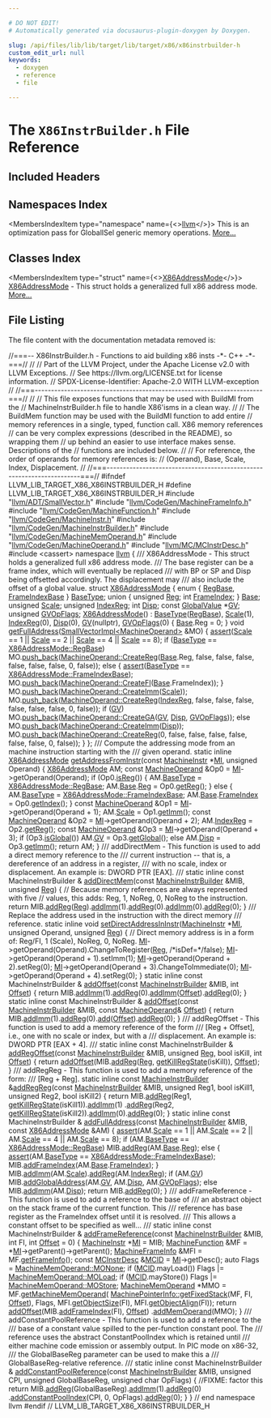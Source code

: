 ```yaml
---

# DO NOT EDIT!
# Automatically generated via docusaurus-plugin-doxygen by Doxygen.

slug: /api/files/lib/lib/target/lib/target/x86/x86instrbuilder-h
custom_edit_url: null
keywords:
  - doxygen
  - reference
  - file

---
```





# The `X86InstrBuilder.h` File Reference

<DoxygenPage pluginConfig={pluginConfig}>



## Included Headers

<IncludesList>
<IncludesListItem
  filePath="llvm/ADT/SmallVector.h"
  permalink="/docs/api/files/include/include/llvm/include/llvm/adt/smallvector-h"
  isLocal="true" />
<IncludesListItem
  filePath="llvm/CodeGen/MachineFrameInfo.h"
  permalink="/docs/api/files/include/include/llvm/include/llvm/codegen/machineframeinfo-h"
  isLocal="true" />
<IncludesListItem
  filePath="llvm/CodeGen/MachineFunction.h"
  permalink="/docs/api/files/include/include/llvm/include/llvm/codegen/machinefunction-h"
  isLocal="true" />
<IncludesListItem
  filePath="llvm/CodeGen/MachineInstr.h"
  permalink="/docs/api/files/include/include/llvm/include/llvm/codegen/machineinstr-h"
  isLocal="true" />
<IncludesListItem
  filePath="llvm/CodeGen/MachineInstrBuilder.h"
  permalink="/docs/api/files/include/include/llvm/include/llvm/codegen/machineinstrbuilder-h"
  isLocal="true" />
<IncludesListItem
  filePath="llvm/CodeGen/MachineMemOperand.h"
  permalink="/docs/api/files/include/include/llvm/include/llvm/codegen/machinememoperand-h"
  isLocal="true" />
<IncludesListItem
  filePath="llvm/CodeGen/MachineOperand.h"
  permalink="/docs/api/files/include/include/llvm/include/llvm/codegen/machineoperand-h"
  isLocal="true" />
<IncludesListItem
  filePath="llvm/MC/MCInstrDesc.h"
  permalink="/docs/api/files/include/include/llvm/include/llvm/mc/mcinstrdesc-h"
  isLocal="true" />
<IncludesListItem
  filePath="cassert"
  permalink=""
  isLocal="false" />
</IncludesList>

## Namespaces Index

<MembersIndex>

<MembersIndexItem
  type="namespace"
  name={<><a href="/docs/api/namespaces/llvm">llvm</a></>}>
This is an optimization pass for GlobalISel generic memory operations. <a href="/docs/api/namespaces/llvm/#details">More...</a>
</MembersIndexItem>

</MembersIndex>

## Classes Index

<MembersIndex>

<MembersIndexItem
  type="struct"
  name={<><a href="/docs/api/structs/llvm/x86addressmode">X86AddressMode</a></>}>
<a href="/docs/api/structs/llvm/x86addressmode">X86AddressMode</a> - This struct holds a generalized full x86 address mode. <a href="/docs/api/structs/llvm/x86addressmode/#details">More...</a>
</MembersIndexItem>

</MembersIndex>


## File Listing

The file content with the documentation metadata removed is:

<ProgramListing>

<Link id="l00001" /><CodeLine lineNumber="1"><span class="doxyHighlightComment">//===-- X86InstrBuilder.h - Functions to aid building x86 insts -&#42;- C++ -&#42;-===//</span></CodeLine>
<Link id="l00002" /><CodeLine lineNumber="2"><span class="doxyHighlightComment">//</span></CodeLine>
<Link id="l00003" /><CodeLine lineNumber="3"><span class="doxyHighlightComment">// Part of the LLVM Project, under the Apache License v2.0 with LLVM Exceptions.</span></CodeLine>
<Link id="l00004" /><CodeLine lineNumber="4"><span class="doxyHighlightComment">// See https://llvm.org/LICENSE.txt for license information.</span></CodeLine>
<Link id="l00005" /><CodeLine lineNumber="5"><span class="doxyHighlightComment">// SPDX-License-Identifier: Apache-2.0 WITH LLVM-exception</span></CodeLine>
<Link id="l00006" /><CodeLine lineNumber="6"><span class="doxyHighlightComment">//</span></CodeLine>
<Link id="l00007" /><CodeLine lineNumber="7"><span class="doxyHighlightComment">//===----------------------------------------------------------------------===//</span></CodeLine>
<Link id="l00008" /><CodeLine lineNumber="8"><span class="doxyHighlightComment">//</span></CodeLine>
<Link id="l00009" /><CodeLine lineNumber="9"><span class="doxyHighlightComment">// This file exposes functions that may be used with BuildMI from the</span></CodeLine>
<Link id="l00010" /><CodeLine lineNumber="10"><span class="doxyHighlightComment">// MachineInstrBuilder.h file to handle X86&#39;isms in a clean way.</span></CodeLine>
<Link id="l00011" /><CodeLine lineNumber="11"><span class="doxyHighlightComment">//</span></CodeLine>
<Link id="l00012" /><CodeLine lineNumber="12"><span class="doxyHighlightComment">// The BuildMem function may be used with the BuildMI function to add entire</span></CodeLine>
<Link id="l00013" /><CodeLine lineNumber="13"><span class="doxyHighlightComment">// memory references in a single, typed, function call.  X86 memory references</span></CodeLine>
<Link id="l00014" /><CodeLine lineNumber="14"><span class="doxyHighlightComment">// can be very complex expressions (described in the README), so wrapping them</span></CodeLine>
<Link id="l00015" /><CodeLine lineNumber="15"><span class="doxyHighlightComment">// up behind an easier to use interface makes sense.  Descriptions of the</span></CodeLine>
<Link id="l00016" /><CodeLine lineNumber="16"><span class="doxyHighlightComment">// functions are included below.</span></CodeLine>
<Link id="l00017" /><CodeLine lineNumber="17"><span class="doxyHighlightComment">//</span></CodeLine>
<Link id="l00018" /><CodeLine lineNumber="18"><span class="doxyHighlightComment">// For reference, the order of operands for memory references is:</span></CodeLine>
<Link id="l00019" /><CodeLine lineNumber="19"><span class="doxyHighlightComment">// (Operand), Base, Scale, Index, Displacement.</span></CodeLine>
<Link id="l00020" /><CodeLine lineNumber="20"><span class="doxyHighlightComment">//</span></CodeLine>
<Link id="l00021" /><CodeLine lineNumber="21"><span class="doxyHighlightComment">//===----------------------------------------------------------------------===//</span></CodeLine>
<Link id="l00022" /><CodeLine lineNumber="22"></CodeLine>
<Link id="l00023" /><CodeLine lineNumber="23"><span class="doxyHighlightPreprocessor">#ifndef LLVM&#95;LIB&#95;TARGET&#95;X86&#95;X86INSTRBUILDER&#95;H</span></CodeLine>
<Link id="l00024" /><CodeLine lineNumber="24"><span class="doxyHighlightPreprocessor">#define LLVM&#95;LIB&#95;TARGET&#95;X86&#95;X86INSTRBUILDER&#95;H</span></CodeLine>
<Link id="l00025" /><CodeLine lineNumber="25"></CodeLine>
<Link id="l00026" /><CodeLine lineNumber="26"><span class="doxyHighlightPreprocessor">#include &quot;<a href="/docs/api/files/include/include/llvm/include/llvm/adt/smallvector-h">llvm/ADT/SmallVector.h</a>&quot;</span></CodeLine>
<Link id="l00027" /><CodeLine lineNumber="27"><span class="doxyHighlightPreprocessor">#include &quot;<a href="/docs/api/files/include/include/llvm/include/llvm/codegen/machineframeinfo-h">llvm/CodeGen/MachineFrameInfo.h</a>&quot;</span></CodeLine>
<Link id="l00028" /><CodeLine lineNumber="28"><span class="doxyHighlightPreprocessor">#include &quot;<a href="/docs/api/files/include/include/llvm/include/llvm/codegen/machinefunction-h">llvm/CodeGen/MachineFunction.h</a>&quot;</span></CodeLine>
<Link id="l00029" /><CodeLine lineNumber="29"><span class="doxyHighlightPreprocessor">#include &quot;<a href="/docs/api/files/include/include/llvm/include/llvm/codegen/machineinstr-h">llvm/CodeGen/MachineInstr.h</a>&quot;</span></CodeLine>
<Link id="l00030" /><CodeLine lineNumber="30"><span class="doxyHighlightPreprocessor">#include &quot;<a href="/docs/api/files/include/include/llvm/include/llvm/codegen/machineinstrbuilder-h">llvm/CodeGen/MachineInstrBuilder.h</a>&quot;</span></CodeLine>
<Link id="l00031" /><CodeLine lineNumber="31"><span class="doxyHighlightPreprocessor">#include &quot;<a href="/docs/api/files/include/include/llvm/include/llvm/codegen/machinememoperand-h">llvm/CodeGen/MachineMemOperand.h</a>&quot;</span></CodeLine>
<Link id="l00032" /><CodeLine lineNumber="32"><span class="doxyHighlightPreprocessor">#include &quot;<a href="/docs/api/files/include/include/llvm/include/llvm/codegen/machineoperand-h">llvm/CodeGen/MachineOperand.h</a>&quot;</span></CodeLine>
<Link id="l00033" /><CodeLine lineNumber="33"><span class="doxyHighlightPreprocessor">#include &quot;<a href="/docs/api/files/include/include/llvm/include/llvm/mc/mcinstrdesc-h">llvm/MC/MCInstrDesc.h</a>&quot;</span></CodeLine>
<Link id="l00034" /><CodeLine lineNumber="34"><span class="doxyHighlightPreprocessor">#include &lt;cassert&gt;</span></CodeLine>
<Link id="l00035" /><CodeLine lineNumber="35"></CodeLine>
<Link id="l00036" /><CodeLine lineNumber="36"><span class="doxyHighlightKeyword">namespace </span><span class="doxyHighlight"><a href="/docs/api/namespaces/llvm">llvm</a> &#123;</span></CodeLine>
<Link id="l00037" /><CodeLine lineNumber="37"></CodeLine>
<Link id="l00038" /><CodeLine lineNumber="38"><span class="doxyHighlightComment">/// X86AddressMode - This struct holds a generalized full x86 address mode.</span></CodeLine>
<Link id="l00039" /><CodeLine lineNumber="39"><span class="doxyHighlightComment">/// The base register can be a frame index, which will eventually be replaced</span></CodeLine>
<Link id="l00040" /><CodeLine lineNumber="40"><span class="doxyHighlightComment">/// with BP or SP and Disp being offsetted accordingly.  The displacement may</span></CodeLine>
<Link id="l00041" /><CodeLine lineNumber="41"><span class="doxyHighlightComment">/// also include the offset of a global value.</span></CodeLine>
<Link id="l00042" /><CodeLine lineNumber="42" lineLink="/docs/api/structs/llvm/x86addressmode"><span class="doxyHighlightKeyword">struct </span><span class="doxyHighlight"><a href="/docs/api/structs/llvm/x86addressmode/#a71e2b7928cd0743a0b1834cd441696eb">X86AddressMode</a> &#123;</span></CodeLine>
<Link id="l00043" /><CodeLine lineNumber="43"><span class="doxyHighlight">  </span><span class="doxyHighlightKeyword">enum</span><span class="doxyHighlight"> &#123;</span></CodeLine>
<Link id="l00044" /><CodeLine lineNumber="44" lineLink="/docs/api/structs/llvm/x86addressmode/#a47626c396b3692c11cb940faf7578a4fa8763369023c9ed44c8a2861b80107e9f"><span class="doxyHighlight">    <a href="/docs/api/structs/llvm/x86addressmode/#a47626c396b3692c11cb940faf7578a4fa8763369023c9ed44c8a2861b80107e9f">RegBase</a>,</span></CodeLine>
<Link id="l00045" /><CodeLine lineNumber="45" lineLink="/docs/api/structs/llvm/x86addressmode/#a47626c396b3692c11cb940faf7578a4fab07c42c17fdd1279c09b961c89653ffb"><span class="doxyHighlight">    <a href="/docs/api/structs/llvm/x86addressmode/#a47626c396b3692c11cb940faf7578a4fab07c42c17fdd1279c09b961c89653ffb">FrameIndexBase</a></span></CodeLine>
<Link id="l00046" /><CodeLine lineNumber="46" lineLink="/docs/api/structs/llvm/x86addressmode/#ad89c0e74be4dc1391cb4225984ce1c92"><span class="doxyHighlight">  &#125; <a href="/docs/api/files/lib/lib/ir/safepointirverifier-cpp/#ae96315ee246bd4a509133af84c88c5e1">BaseType</a>;</span></CodeLine>
<Link id="l00047" /><CodeLine lineNumber="47"></CodeLine>
<Link id="l00048" /><CodeLine lineNumber="48"><span class="doxyHighlight">  </span><span class="doxyHighlightKeyword">union </span><span class="doxyHighlight">&#123;</span></CodeLine>
<Link id="l00049" /><CodeLine lineNumber="49" lineLink="/docs/api/structs/llvm/x86addressmode/#abdbb5443e06c46eba409abb252121105"><span class="doxyHighlight">    </span><span class="doxyHighlightKeywordType">unsigned</span><span class="doxyHighlight"> <a href="/docs/api/structs/llvm/x86addressmode/#abdbb5443e06c46eba409abb252121105">Reg</a>;</span></CodeLine>
<Link id="l00050" /><CodeLine lineNumber="50" lineLink="/docs/api/structs/llvm/x86addressmode/#a967aafff1ceb0ab66c9de70c5a94eacd"><span class="doxyHighlight">    </span><span class="doxyHighlightKeywordType">int</span><span class="doxyHighlight"> <a href="/docs/api/structs/llvm/x86addressmode/#a967aafff1ceb0ab66c9de70c5a94eacd">FrameIndex</a>;</span></CodeLine>
<Link id="l00051" /><CodeLine lineNumber="51" lineLink="/docs/api/structs/llvm/x86addressmode/#a17a6d6e90566fa2abeb797273f9acc36"><span class="doxyHighlight">  &#125; <a href="/docs/api/namespaces/llvm/sampleprof/#a702f69807459cc25db5754a5f179d3fcaf6fbeb8fa9f451468611536b00878d41">Base</a>;</span></CodeLine>
<Link id="l00052" /><CodeLine lineNumber="52"></CodeLine>
<Link id="l00053" /><CodeLine lineNumber="53" lineLink="/docs/api/structs/llvm/x86addressmode/#aad094c5c9174ced82b0e50cc1107f6b6"><span class="doxyHighlight">  </span><span class="doxyHighlightKeywordType">unsigned</span><span class="doxyHighlight"> <a href="/docs/api/structs/llvm/x86addressmode/#aad094c5c9174ced82b0e50cc1107f6b6">Scale</a>;</span></CodeLine>
<Link id="l00054" /><CodeLine lineNumber="54" lineLink="/docs/api/structs/llvm/x86addressmode/#af1965b0188d8595d0aaf002d0eb6d009"><span class="doxyHighlight">  </span><span class="doxyHighlightKeywordType">unsigned</span><span class="doxyHighlight"> <a href="/docs/api/structs/llvm/x86addressmode/#af1965b0188d8595d0aaf002d0eb6d009">IndexReg</a>;</span></CodeLine>
<Link id="l00055" /><CodeLine lineNumber="55" lineLink="/docs/api/structs/llvm/x86addressmode/#a883f2182cecc59883f24a9b886ffeb74"><span class="doxyHighlight">  </span><span class="doxyHighlightKeywordType">int</span><span class="doxyHighlight"> <a href="/docs/api/structs/llvm/x86addressmode/#a883f2182cecc59883f24a9b886ffeb74">Disp</a>;</span></CodeLine>
<Link id="l00056" /><CodeLine lineNumber="56" lineLink="/docs/api/structs/llvm/x86addressmode/#a69cfaa345b14e467ea8934fe48cc3365"><span class="doxyHighlight">  </span><span class="doxyHighlightKeyword">const</span><span class="doxyHighlight"> <a href="/docs/api/classes/llvm/globalvalue">GlobalValue</a> &#42;<a href="/docs/api/structs/llvm/x86addressmode/#a69cfaa345b14e467ea8934fe48cc3365">GV</a>;</span></CodeLine>
<Link id="l00057" /><CodeLine lineNumber="57" lineLink="/docs/api/structs/llvm/x86addressmode/#a1894a1e6be0ec8bbc763476332735765"><span class="doxyHighlight">  </span><span class="doxyHighlightKeywordType">unsigned</span><span class="doxyHighlight"> <a href="/docs/api/structs/llvm/x86addressmode/#a1894a1e6be0ec8bbc763476332735765">GVOpFlags</a>;</span></CodeLine>
<Link id="l00058" /><CodeLine lineNumber="58"></CodeLine>
<Link id="l00059" /><CodeLine lineNumber="59" lineLink="/docs/api/structs/llvm/x86addressmode/#a71e2b7928cd0743a0b1834cd441696eb"><span class="doxyHighlight">  <a href="/docs/api/structs/llvm/x86addressmode/#a71e2b7928cd0743a0b1834cd441696eb">X86AddressMode</a>()</span></CodeLine>
<Link id="l00060" /><CodeLine lineNumber="60"><span class="doxyHighlight">    : <a href="/docs/api/structs/llvm/x86addressmode/#ad89c0e74be4dc1391cb4225984ce1c92">BaseType</a>(<a href="/docs/api/structs/llvm/x86addressmode/#a47626c396b3692c11cb940faf7578a4fa8763369023c9ed44c8a2861b80107e9f">RegBase</a>), <a href="/docs/api/structs/llvm/x86addressmode/#aad094c5c9174ced82b0e50cc1107f6b6">Scale</a>(1), <a href="/docs/api/structs/llvm/x86addressmode/#af1965b0188d8595d0aaf002d0eb6d009">IndexReg</a>(0), <a href="/docs/api/structs/llvm/x86addressmode/#a883f2182cecc59883f24a9b886ffeb74">Disp</a>(0), <a href="/docs/api/structs/llvm/x86addressmode/#a69cfaa345b14e467ea8934fe48cc3365">GV</a>(nullptr),</span></CodeLine>
<Link id="l00061" /><CodeLine lineNumber="61"><span class="doxyHighlight">      <a href="/docs/api/structs/llvm/x86addressmode/#a1894a1e6be0ec8bbc763476332735765">GVOpFlags</a>(0) &#123;</span></CodeLine>
<Link id="l00062" /><CodeLine lineNumber="62"><span class="doxyHighlight">    <a href="/docs/api/structs/llvm/x86addressmode/#a17a6d6e90566fa2abeb797273f9acc36">Base</a>.Reg = 0;</span></CodeLine>
<Link id="l00063" /><CodeLine lineNumber="63"><span class="doxyHighlight">  &#125;</span></CodeLine>
<Link id="l00064" /><CodeLine lineNumber="64"></CodeLine>
<Link id="l00065" /><CodeLine lineNumber="65" lineLink="/docs/api/structs/llvm/x86addressmode/#a593e839307453b63de7b7021e8cc059a"><span class="doxyHighlight">  </span><span class="doxyHighlightKeywordType">void</span><span class="doxyHighlight"> <a href="/docs/api/structs/llvm/x86addressmode/#a593e839307453b63de7b7021e8cc059a">getFullAddress</a>(<a href="/docs/api/classes/llvm/smallvectorimpl">SmallVectorImpl&lt;MachineOperand&gt;</a> &amp;MO) &#123;</span></CodeLine>
<Link id="l00066" /><CodeLine lineNumber="66"><span class="doxyHighlight">    <a href="/docs/api/files/lib/lib/target/lib/target/amdgpu/silowercontrolflow-cpp/#a4868c5d81c5ccc98c47aeab6244346a0">assert</a>(<a href="/docs/api/structs/llvm/x86addressmode/#aad094c5c9174ced82b0e50cc1107f6b6">Scale</a> == 1 || <a href="/docs/api/structs/llvm/x86addressmode/#aad094c5c9174ced82b0e50cc1107f6b6">Scale</a> == 2 || <a href="/docs/api/structs/llvm/x86addressmode/#aad094c5c9174ced82b0e50cc1107f6b6">Scale</a> == 4 || <a href="/docs/api/structs/llvm/x86addressmode/#aad094c5c9174ced82b0e50cc1107f6b6">Scale</a> == 8);</span></CodeLine>
<Link id="l00067" /><CodeLine lineNumber="67"></CodeLine>
<Link id="l00068" /><CodeLine lineNumber="68"><span class="doxyHighlight">    </span><span class="doxyHighlightKeywordFlow">if</span><span class="doxyHighlight"> (<a href="/docs/api/structs/llvm/x86addressmode/#ad89c0e74be4dc1391cb4225984ce1c92">BaseType</a> == <a href="/docs/api/structs/llvm/x86addressmode/#a47626c396b3692c11cb940faf7578a4fa8763369023c9ed44c8a2861b80107e9f">X86AddressMode::RegBase</a>)</span></CodeLine>
<Link id="l00069" /><CodeLine lineNumber="69"><span class="doxyHighlight">      MO.<a href="/docs/api/classes/llvm/smallvectortemplatebase/#af42bfbc067df27c19ee2fc859df58799">push&#95;back</a>(<a href="/docs/api/classes/llvm/machineoperand/#af2c351dad09a71aa08e1d85c67ae6e53">MachineOperand::CreateReg</a>(<a href="/docs/api/structs/llvm/x86addressmode/#a17a6d6e90566fa2abeb797273f9acc36">Base</a>.Reg, </span><span class="doxyHighlightKeyword">false</span><span class="doxyHighlight">, </span><span class="doxyHighlightKeyword">false</span><span class="doxyHighlight">, </span><span class="doxyHighlightKeyword">false</span><span class="doxyHighlight">,</span></CodeLine>
<Link id="l00070" /><CodeLine lineNumber="70"><span class="doxyHighlight">                                             </span><span class="doxyHighlightKeyword">false</span><span class="doxyHighlight">, </span><span class="doxyHighlightKeyword">false</span><span class="doxyHighlight">, </span><span class="doxyHighlightKeyword">false</span><span class="doxyHighlight">, 0, </span><span class="doxyHighlightKeyword">false</span><span class="doxyHighlight">));</span></CodeLine>
<Link id="l00071" /><CodeLine lineNumber="71"><span class="doxyHighlight">    </span><span class="doxyHighlightKeywordFlow">else</span><span class="doxyHighlight"> &#123;</span></CodeLine>
<Link id="l00072" /><CodeLine lineNumber="72"><span class="doxyHighlight">      <a href="/docs/api/files/lib/lib/target/lib/target/amdgpu/silowercontrolflow-cpp/#a4868c5d81c5ccc98c47aeab6244346a0">assert</a>(<a href="/docs/api/structs/llvm/x86addressmode/#ad89c0e74be4dc1391cb4225984ce1c92">BaseType</a> == <a href="/docs/api/structs/llvm/x86addressmode/#a47626c396b3692c11cb940faf7578a4fab07c42c17fdd1279c09b961c89653ffb">X86AddressMode::FrameIndexBase</a>);</span></CodeLine>
<Link id="l00073" /><CodeLine lineNumber="73"><span class="doxyHighlight">      MO.<a href="/docs/api/classes/llvm/smallvectortemplatebase/#af42bfbc067df27c19ee2fc859df58799">push&#95;back</a>(<a href="/docs/api/classes/llvm/machineoperand/#afda3f1971b3e44709267be818ffd3035">MachineOperand::CreateFI</a>(<a href="/docs/api/structs/llvm/x86addressmode/#a17a6d6e90566fa2abeb797273f9acc36">Base</a>.FrameIndex));</span></CodeLine>
<Link id="l00074" /><CodeLine lineNumber="74"><span class="doxyHighlight">    &#125;</span></CodeLine>
<Link id="l00075" /><CodeLine lineNumber="75"></CodeLine>
<Link id="l00076" /><CodeLine lineNumber="76"><span class="doxyHighlight">    MO.<a href="/docs/api/classes/llvm/smallvectortemplatebase/#af42bfbc067df27c19ee2fc859df58799">push&#95;back</a>(<a href="/docs/api/classes/llvm/machineoperand/#ab09679b541a6ba1219b3602569847364">MachineOperand::CreateImm</a>(<a href="/docs/api/structs/llvm/x86addressmode/#aad094c5c9174ced82b0e50cc1107f6b6">Scale</a>));</span></CodeLine>
<Link id="l00077" /><CodeLine lineNumber="77"><span class="doxyHighlight">    MO.<a href="/docs/api/classes/llvm/smallvectortemplatebase/#af42bfbc067df27c19ee2fc859df58799">push&#95;back</a>(<a href="/docs/api/classes/llvm/machineoperand/#af2c351dad09a71aa08e1d85c67ae6e53">MachineOperand::CreateReg</a>(<a href="/docs/api/structs/llvm/x86addressmode/#af1965b0188d8595d0aaf002d0eb6d009">IndexReg</a>, </span><span class="doxyHighlightKeyword">false</span><span class="doxyHighlight">, </span><span class="doxyHighlightKeyword">false</span><span class="doxyHighlight">, </span><span class="doxyHighlightKeyword">false</span><span class="doxyHighlight">, </span><span class="doxyHighlightKeyword">false</span><span class="doxyHighlight">,</span></CodeLine>
<Link id="l00078" /><CodeLine lineNumber="78"><span class="doxyHighlight">                                           </span><span class="doxyHighlightKeyword">false</span><span class="doxyHighlight">, </span><span class="doxyHighlightKeyword">false</span><span class="doxyHighlight">, 0, </span><span class="doxyHighlightKeyword">false</span><span class="doxyHighlight">));</span></CodeLine>
<Link id="l00079" /><CodeLine lineNumber="79"></CodeLine>
<Link id="l00080" /><CodeLine lineNumber="80"><span class="doxyHighlight">    </span><span class="doxyHighlightKeywordFlow">if</span><span class="doxyHighlight"> (<a href="/docs/api/structs/llvm/x86addressmode/#a69cfaa345b14e467ea8934fe48cc3365">GV</a>)</span></CodeLine>
<Link id="l00081" /><CodeLine lineNumber="81"><span class="doxyHighlight">      MO.<a href="/docs/api/classes/llvm/smallvectortemplatebase/#af42bfbc067df27c19ee2fc859df58799">push&#95;back</a>(<a href="/docs/api/classes/llvm/machineoperand/#ace112d8a86396bd55e99738cd41005b6">MachineOperand::CreateGA</a>(<a href="/docs/api/structs/llvm/x86addressmode/#a69cfaa345b14e467ea8934fe48cc3365">GV</a>, <a href="/docs/api/structs/llvm/x86addressmode/#a883f2182cecc59883f24a9b886ffeb74">Disp</a>, <a href="/docs/api/structs/llvm/x86addressmode/#a1894a1e6be0ec8bbc763476332735765">GVOpFlags</a>));</span></CodeLine>
<Link id="l00082" /><CodeLine lineNumber="82"><span class="doxyHighlight">    </span><span class="doxyHighlightKeywordFlow">else</span></CodeLine>
<Link id="l00083" /><CodeLine lineNumber="83"><span class="doxyHighlight">      MO.<a href="/docs/api/classes/llvm/smallvectortemplatebase/#af42bfbc067df27c19ee2fc859df58799">push&#95;back</a>(<a href="/docs/api/classes/llvm/machineoperand/#ab09679b541a6ba1219b3602569847364">MachineOperand::CreateImm</a>(<a href="/docs/api/structs/llvm/x86addressmode/#a883f2182cecc59883f24a9b886ffeb74">Disp</a>));</span></CodeLine>
<Link id="l00084" /><CodeLine lineNumber="84"></CodeLine>
<Link id="l00085" /><CodeLine lineNumber="85"><span class="doxyHighlight">    MO.<a href="/docs/api/classes/llvm/smallvectortemplatebase/#af42bfbc067df27c19ee2fc859df58799">push&#95;back</a>(<a href="/docs/api/classes/llvm/machineoperand/#af2c351dad09a71aa08e1d85c67ae6e53">MachineOperand::CreateReg</a>(0, </span><span class="doxyHighlightKeyword">false</span><span class="doxyHighlight">, </span><span class="doxyHighlightKeyword">false</span><span class="doxyHighlight">, </span><span class="doxyHighlightKeyword">false</span><span class="doxyHighlight">, </span><span class="doxyHighlightKeyword">false</span><span class="doxyHighlight">, </span><span class="doxyHighlightKeyword">false</span><span class="doxyHighlight">,</span></CodeLine>
<Link id="l00086" /><CodeLine lineNumber="86"><span class="doxyHighlight">                                           </span><span class="doxyHighlightKeyword">false</span><span class="doxyHighlight">, 0, </span><span class="doxyHighlightKeyword">false</span><span class="doxyHighlight">));</span></CodeLine>
<Link id="l00087" /><CodeLine lineNumber="87"><span class="doxyHighlight">  &#125;</span></CodeLine>
<Link id="l00088" /><CodeLine lineNumber="88"><span class="doxyHighlight">&#125;;</span></CodeLine>
<Link id="l00089" /><CodeLine lineNumber="89"></CodeLine>
<Link id="l00090" /><CodeLine lineNumber="90"><span class="doxyHighlightComment">/// Compute the addressing mode from an machine instruction starting with the</span></CodeLine>
<Link id="l00091" /><CodeLine lineNumber="91"><span class="doxyHighlightComment">/// given operand.</span></CodeLine>
<Link id="l00092" /><CodeLine lineNumber="92" lineLink="/docs/api/namespaces/llvm/#ab2475576febdb5d6a1929ef786a57a03"><span class="doxyHighlightKeyword">static</span><span class="doxyHighlight"> </span><span class="doxyHighlightKeyword">inline</span><span class="doxyHighlight"> <a href="/docs/api/structs/llvm/x86addressmode">X86AddressMode</a> <a href="/docs/api/namespaces/llvm/#ab2475576febdb5d6a1929ef786a57a03">getAddressFromInstr</a>(</span><span class="doxyHighlightKeyword">const</span><span class="doxyHighlight"> <a href="/docs/api/classes/llvm/machineinstr">MachineInstr</a> &#42;<a href="/docs/api/files/lib/lib/codegen/lib/codegen/globalisel/irtranslator-cpp/#abe44dfdea65b4f7e11e0a608ab708b76">MI</a>,</span></CodeLine>
<Link id="l00093" /><CodeLine lineNumber="93"><span class="doxyHighlight">                                                 </span><span class="doxyHighlightKeywordType">unsigned</span><span class="doxyHighlight"> Operand) &#123;</span></CodeLine>
<Link id="l00094" /><CodeLine lineNumber="94"><span class="doxyHighlight">  <a href="/docs/api/structs/llvm/x86addressmode">X86AddressMode</a> AM;</span></CodeLine>
<Link id="l00095" /><CodeLine lineNumber="95"><span class="doxyHighlight">  </span><span class="doxyHighlightKeyword">const</span><span class="doxyHighlight"> <a href="/docs/api/classes/llvm/machineoperand">MachineOperand</a> &amp;Op0 = <a href="/docs/api/files/lib/lib/codegen/lib/codegen/globalisel/irtranslator-cpp/#abe44dfdea65b4f7e11e0a608ab708b76">MI</a>-&gt;getOperand(Operand);</span></CodeLine>
<Link id="l00096" /><CodeLine lineNumber="96"><span class="doxyHighlight">  </span><span class="doxyHighlightKeywordFlow">if</span><span class="doxyHighlight"> (Op0.<a href="/docs/api/classes/llvm/machineoperand/#a4c9594c955fec80c73ddd964b5efd554">isReg</a>()) &#123;</span></CodeLine>
<Link id="l00097" /><CodeLine lineNumber="97"><span class="doxyHighlight">    AM.<a href="/docs/api/structs/llvm/x86addressmode/#ad89c0e74be4dc1391cb4225984ce1c92">BaseType</a> = <a href="/docs/api/structs/llvm/x86addressmode/#a47626c396b3692c11cb940faf7578a4fa8763369023c9ed44c8a2861b80107e9f">X86AddressMode::RegBase</a>;</span></CodeLine>
<Link id="l00098" /><CodeLine lineNumber="98"><span class="doxyHighlight">    AM.<a href="/docs/api/structs/llvm/x86addressmode/#a17a6d6e90566fa2abeb797273f9acc36">Base</a>.<a href="/docs/api/structs/llvm/x86addressmode/#abdbb5443e06c46eba409abb252121105">Reg</a> = Op0.<a href="/docs/api/classes/llvm/machineoperand/#ac0035d7c1c860501c877c20e6e93297b">getReg</a>();</span></CodeLine>
<Link id="l00099" /><CodeLine lineNumber="99"><span class="doxyHighlight">  &#125; </span><span class="doxyHighlightKeywordFlow">else</span><span class="doxyHighlight"> &#123;</span></CodeLine>
<Link id="l00100" /><CodeLine lineNumber="100"><span class="doxyHighlight">    AM.<a href="/docs/api/structs/llvm/x86addressmode/#ad89c0e74be4dc1391cb4225984ce1c92">BaseType</a> = <a href="/docs/api/structs/llvm/x86addressmode/#a47626c396b3692c11cb940faf7578a4fab07c42c17fdd1279c09b961c89653ffb">X86AddressMode::FrameIndexBase</a>;</span></CodeLine>
<Link id="l00101" /><CodeLine lineNumber="101"><span class="doxyHighlight">    AM.<a href="/docs/api/structs/llvm/x86addressmode/#a17a6d6e90566fa2abeb797273f9acc36">Base</a>.<a href="/docs/api/structs/llvm/x86addressmode/#a967aafff1ceb0ab66c9de70c5a94eacd">FrameIndex</a> = Op0.<a href="/docs/api/classes/llvm/machineoperand/#aaa68daaf8d7b773d012887c92c2023ce">getIndex</a>();</span></CodeLine>
<Link id="l00102" /><CodeLine lineNumber="102"><span class="doxyHighlight">  &#125;</span></CodeLine>
<Link id="l00103" /><CodeLine lineNumber="103"></CodeLine>
<Link id="l00104" /><CodeLine lineNumber="104"><span class="doxyHighlight">  </span><span class="doxyHighlightKeyword">const</span><span class="doxyHighlight"> <a href="/docs/api/classes/llvm/machineoperand">MachineOperand</a> &amp;Op1 = <a href="/docs/api/files/lib/lib/codegen/lib/codegen/globalisel/irtranslator-cpp/#abe44dfdea65b4f7e11e0a608ab708b76">MI</a>-&gt;getOperand(Operand + 1);</span></CodeLine>
<Link id="l00105" /><CodeLine lineNumber="105"><span class="doxyHighlight">  AM.<a href="/docs/api/structs/llvm/x86addressmode/#aad094c5c9174ced82b0e50cc1107f6b6">Scale</a> = Op1.<a href="/docs/api/classes/llvm/machineoperand/#a38b28a85f818b49d8806c150b8a5b4f7">getImm</a>();</span></CodeLine>
<Link id="l00106" /><CodeLine lineNumber="106"></CodeLine>
<Link id="l00107" /><CodeLine lineNumber="107"><span class="doxyHighlight">  </span><span class="doxyHighlightKeyword">const</span><span class="doxyHighlight"> <a href="/docs/api/classes/llvm/machineoperand">MachineOperand</a> &amp;Op2 = <a href="/docs/api/files/lib/lib/codegen/lib/codegen/globalisel/irtranslator-cpp/#abe44dfdea65b4f7e11e0a608ab708b76">MI</a>-&gt;getOperand(Operand + 2);</span></CodeLine>
<Link id="l00108" /><CodeLine lineNumber="108"><span class="doxyHighlight">  AM.<a href="/docs/api/structs/llvm/x86addressmode/#af1965b0188d8595d0aaf002d0eb6d009">IndexReg</a> = Op2.<a href="/docs/api/classes/llvm/machineoperand/#ac0035d7c1c860501c877c20e6e93297b">getReg</a>();</span></CodeLine>
<Link id="l00109" /><CodeLine lineNumber="109"></CodeLine>
<Link id="l00110" /><CodeLine lineNumber="110"><span class="doxyHighlight">  </span><span class="doxyHighlightKeyword">const</span><span class="doxyHighlight"> <a href="/docs/api/classes/llvm/machineoperand">MachineOperand</a> &amp;Op3 = <a href="/docs/api/files/lib/lib/codegen/lib/codegen/globalisel/irtranslator-cpp/#abe44dfdea65b4f7e11e0a608ab708b76">MI</a>-&gt;getOperand(Operand + 3);</span></CodeLine>
<Link id="l00111" /><CodeLine lineNumber="111"><span class="doxyHighlight">  </span><span class="doxyHighlightKeywordFlow">if</span><span class="doxyHighlight"> (Op3.<a href="/docs/api/classes/llvm/machineoperand/#ab0d1155c8c38e84cbe387998fd2e517e">isGlobal</a>())</span></CodeLine>
<Link id="l00112" /><CodeLine lineNumber="112"><span class="doxyHighlight">    AM.<a href="/docs/api/structs/llvm/x86addressmode/#a69cfaa345b14e467ea8934fe48cc3365">GV</a> = Op3.<a href="/docs/api/classes/llvm/machineoperand/#a0fcdaab1a4c3134b8f80aa74cabeb970">getGlobal</a>();</span></CodeLine>
<Link id="l00113" /><CodeLine lineNumber="113"><span class="doxyHighlight">  </span><span class="doxyHighlightKeywordFlow">else</span></CodeLine>
<Link id="l00114" /><CodeLine lineNumber="114"><span class="doxyHighlight">    AM.<a href="/docs/api/structs/llvm/x86addressmode/#a883f2182cecc59883f24a9b886ffeb74">Disp</a> = Op3.<a href="/docs/api/classes/llvm/machineoperand/#a38b28a85f818b49d8806c150b8a5b4f7">getImm</a>();</span></CodeLine>
<Link id="l00115" /><CodeLine lineNumber="115"></CodeLine>
<Link id="l00116" /><CodeLine lineNumber="116"><span class="doxyHighlight">  </span><span class="doxyHighlightKeywordFlow">return</span><span class="doxyHighlight"> AM;</span></CodeLine>
<Link id="l00117" /><CodeLine lineNumber="117"><span class="doxyHighlight">&#125;</span></CodeLine>
<Link id="l00118" /><CodeLine lineNumber="118"></CodeLine>
<Link id="l00119" /><CodeLine lineNumber="119"><span class="doxyHighlightComment">/// addDirectMem - This function is used to add a direct memory reference to the</span></CodeLine>
<Link id="l00120" /><CodeLine lineNumber="120"><span class="doxyHighlightComment">/// current instruction -- that is, a dereference of an address in a register,</span></CodeLine>
<Link id="l00121" /><CodeLine lineNumber="121"><span class="doxyHighlightComment">/// with no scale, index or displacement. An example is: DWORD PTR &#91;EAX&#93;.</span></CodeLine>
<Link id="l00122" /><CodeLine lineNumber="122"><span class="doxyHighlightComment">///</span></CodeLine>
<Link id="l00123" /><CodeLine lineNumber="123"><span class="doxyHighlightKeyword">static</span><span class="doxyHighlight"> </span><span class="doxyHighlightKeyword">inline</span><span class="doxyHighlight"> </span><span class="doxyHighlightKeyword">const</span><span class="doxyHighlight"> MachineInstrBuilder &amp;</span></CodeLine>
<Link id="l00124" /><CodeLine lineNumber="124" lineLink="/docs/api/namespaces/llvm/#aff98f30548a2233baed77a73408842a2"><span class="doxyHighlight"><a href="/docs/api/namespaces/llvm/#aff98f30548a2233baed77a73408842a2">addDirectMem</a>(</span><span class="doxyHighlightKeyword">const</span><span class="doxyHighlight"> <a href="/docs/api/classes/llvm/machineinstrbuilder">MachineInstrBuilder</a> &amp;MIB, </span><span class="doxyHighlightKeywordType">unsigned</span><span class="doxyHighlight"> <a href="/docs/api/files/lib/lib/codegen/machinesink-cpp/#a359e1ff26f6d466d927a61aae45b05c3">Reg</a>) &#123;</span></CodeLine>
<Link id="l00125" /><CodeLine lineNumber="125"><span class="doxyHighlight">  </span><span class="doxyHighlightComment">// Because memory references are always represented with five</span></CodeLine>
<Link id="l00126" /><CodeLine lineNumber="126"><span class="doxyHighlight">  </span><span class="doxyHighlightComment">// values, this adds: Reg, 1, NoReg, 0, NoReg to the instruction.</span></CodeLine>
<Link id="l00127" /><CodeLine lineNumber="127"><span class="doxyHighlight">  </span><span class="doxyHighlightKeywordFlow">return</span><span class="doxyHighlight"> MIB.<a href="/docs/api/classes/llvm/machineinstrbuilder/#a927857fc69e4b4f0cde307f86f180df5">addReg</a>(<a href="/docs/api/files/lib/lib/codegen/machinesink-cpp/#a359e1ff26f6d466d927a61aae45b05c3">Reg</a>).<a href="/docs/api/classes/llvm/machineinstrbuilder/#a6c1f959947905135c7dd215b64957654">addImm</a>(1).<a href="/docs/api/classes/llvm/machineinstrbuilder/#a927857fc69e4b4f0cde307f86f180df5">addReg</a>(0).<a href="/docs/api/classes/llvm/machineinstrbuilder/#a6c1f959947905135c7dd215b64957654">addImm</a>(0).<a href="/docs/api/classes/llvm/machineinstrbuilder/#a927857fc69e4b4f0cde307f86f180df5">addReg</a>(0);</span></CodeLine>
<Link id="l00128" /><CodeLine lineNumber="128"><span class="doxyHighlight">&#125;</span></CodeLine>
<Link id="l00129" /><CodeLine lineNumber="129"></CodeLine>
<Link id="l00130" /><CodeLine lineNumber="130"><span class="doxyHighlightComment">/// Replace the address used in the instruction with the direct memory</span></CodeLine>
<Link id="l00131" /><CodeLine lineNumber="131"><span class="doxyHighlightComment">/// reference.</span></CodeLine>
<Link id="l00132" /><CodeLine lineNumber="132" lineLink="/docs/api/namespaces/llvm/#a306fafb1bafe9d3071420d3795dcfef2"><span class="doxyHighlightKeyword">static</span><span class="doxyHighlight"> </span><span class="doxyHighlightKeyword">inline</span><span class="doxyHighlight"> </span><span class="doxyHighlightKeywordType">void</span><span class="doxyHighlight"> <a href="/docs/api/namespaces/llvm/#a306fafb1bafe9d3071420d3795dcfef2">setDirectAddressInInstr</a>(<a href="/docs/api/classes/llvm/machineinstr">MachineInstr</a> &#42;<a href="/docs/api/files/lib/lib/codegen/lib/codegen/globalisel/irtranslator-cpp/#abe44dfdea65b4f7e11e0a608ab708b76">MI</a>, </span><span class="doxyHighlightKeywordType">unsigned</span><span class="doxyHighlight"> Operand,</span></CodeLine>
<Link id="l00133" /><CodeLine lineNumber="133"><span class="doxyHighlight">                                           </span><span class="doxyHighlightKeywordType">unsigned</span><span class="doxyHighlight"> <a href="/docs/api/files/lib/lib/codegen/machinesink-cpp/#a359e1ff26f6d466d927a61aae45b05c3">Reg</a>) &#123;</span></CodeLine>
<Link id="l00134" /><CodeLine lineNumber="134"><span class="doxyHighlight">  </span><span class="doxyHighlightComment">// Direct memory address is in a form of: Reg/FI, 1 (Scale), NoReg, 0, NoReg.</span></CodeLine>
<Link id="l00135" /><CodeLine lineNumber="135"><span class="doxyHighlight">  <a href="/docs/api/files/lib/lib/codegen/lib/codegen/globalisel/irtranslator-cpp/#abe44dfdea65b4f7e11e0a608ab708b76">MI</a>-&gt;getOperand(Operand).ChangeToRegister(<a href="/docs/api/files/lib/lib/codegen/machinesink-cpp/#a359e1ff26f6d466d927a61aae45b05c3">Reg</a>, </span><span class="doxyHighlightComment">/&#42;isDef=&#42;/</span><span class="doxyHighlightKeyword">false</span><span class="doxyHighlight">);</span></CodeLine>
<Link id="l00136" /><CodeLine lineNumber="136"><span class="doxyHighlight">  <a href="/docs/api/files/lib/lib/codegen/lib/codegen/globalisel/irtranslator-cpp/#abe44dfdea65b4f7e11e0a608ab708b76">MI</a>-&gt;getOperand(Operand + 1).setImm(1);</span></CodeLine>
<Link id="l00137" /><CodeLine lineNumber="137"><span class="doxyHighlight">  <a href="/docs/api/files/lib/lib/codegen/lib/codegen/globalisel/irtranslator-cpp/#abe44dfdea65b4f7e11e0a608ab708b76">MI</a>-&gt;getOperand(Operand + 2).setReg(0);</span></CodeLine>
<Link id="l00138" /><CodeLine lineNumber="138"><span class="doxyHighlight">  <a href="/docs/api/files/lib/lib/codegen/lib/codegen/globalisel/irtranslator-cpp/#abe44dfdea65b4f7e11e0a608ab708b76">MI</a>-&gt;getOperand(Operand + 3).ChangeToImmediate(0);</span></CodeLine>
<Link id="l00139" /><CodeLine lineNumber="139"><span class="doxyHighlight">  <a href="/docs/api/files/lib/lib/codegen/lib/codegen/globalisel/irtranslator-cpp/#abe44dfdea65b4f7e11e0a608ab708b76">MI</a>-&gt;getOperand(Operand + 4).setReg(0);</span></CodeLine>
<Link id="l00140" /><CodeLine lineNumber="140"><span class="doxyHighlight">&#125;</span></CodeLine>
<Link id="l00141" /><CodeLine lineNumber="141"></CodeLine>
<Link id="l00142" /><CodeLine lineNumber="142"><span class="doxyHighlightKeyword">static</span><span class="doxyHighlight"> </span><span class="doxyHighlightKeyword">inline</span><span class="doxyHighlight"> </span><span class="doxyHighlightKeyword">const</span><span class="doxyHighlight"> MachineInstrBuilder &amp;</span></CodeLine>
<Link id="l00143" /><CodeLine lineNumber="143" lineLink="/docs/api/namespaces/llvm/#a9f23de662df5c947a914f6ac433f3344"><span class="doxyHighlight"><a href="/docs/api/namespaces/llvm/#a9f23de662df5c947a914f6ac433f3344">addOffset</a>(</span><span class="doxyHighlightKeyword">const</span><span class="doxyHighlight"> <a href="/docs/api/classes/llvm/machineinstrbuilder">MachineInstrBuilder</a> &amp;MIB, </span><span class="doxyHighlightKeywordType">int</span><span class="doxyHighlight"> <a href="/docs/api/namespaces/llvm/#a05f5b9a11bdcc5feba62899f95dcf878a3134224cba2545bc57954d3b072aebb4">Offset</a>) &#123;</span></CodeLine>
<Link id="l00144" /><CodeLine lineNumber="144"><span class="doxyHighlight">  </span><span class="doxyHighlightKeywordFlow">return</span><span class="doxyHighlight"> MIB.<a href="/docs/api/classes/llvm/machineinstrbuilder/#a6c1f959947905135c7dd215b64957654">addImm</a>(1).<a href="/docs/api/classes/llvm/machineinstrbuilder/#a927857fc69e4b4f0cde307f86f180df5">addReg</a>(0).<a href="/docs/api/classes/llvm/machineinstrbuilder/#a6c1f959947905135c7dd215b64957654">addImm</a>(<a href="/docs/api/namespaces/llvm/#a05f5b9a11bdcc5feba62899f95dcf878a3134224cba2545bc57954d3b072aebb4">Offset</a>).<a href="/docs/api/classes/llvm/machineinstrbuilder/#a927857fc69e4b4f0cde307f86f180df5">addReg</a>(0);</span></CodeLine>
<Link id="l00145" /><CodeLine lineNumber="145"><span class="doxyHighlight">&#125;</span></CodeLine>
<Link id="l00146" /><CodeLine lineNumber="146"></CodeLine>
<Link id="l00147" /><CodeLine lineNumber="147"><span class="doxyHighlightKeyword">static</span><span class="doxyHighlight"> </span><span class="doxyHighlightKeyword">inline</span><span class="doxyHighlight"> </span><span class="doxyHighlightKeyword">const</span><span class="doxyHighlight"> MachineInstrBuilder &amp;</span></CodeLine>
<Link id="l00148" /><CodeLine lineNumber="148" lineLink="/docs/api/namespaces/llvm/#a748a1633a6bba78f4ecb55256c937bde"><span class="doxyHighlight"><a href="/docs/api/namespaces/llvm/#a9f23de662df5c947a914f6ac433f3344">addOffset</a>(</span><span class="doxyHighlightKeyword">const</span><span class="doxyHighlight"> <a href="/docs/api/classes/llvm/machineinstrbuilder">MachineInstrBuilder</a> &amp;MIB, </span><span class="doxyHighlightKeyword">const</span><span class="doxyHighlight"> <a href="/docs/api/classes/llvm/machineoperand">MachineOperand</a>&amp; <a href="/docs/api/namespaces/llvm/#a05f5b9a11bdcc5feba62899f95dcf878a3134224cba2545bc57954d3b072aebb4">Offset</a>) &#123;</span></CodeLine>
<Link id="l00149" /><CodeLine lineNumber="149"><span class="doxyHighlight">  </span><span class="doxyHighlightKeywordFlow">return</span><span class="doxyHighlight"> MIB.<a href="/docs/api/classes/llvm/machineinstrbuilder/#a6c1f959947905135c7dd215b64957654">addImm</a>(1).<a href="/docs/api/classes/llvm/machineinstrbuilder/#a927857fc69e4b4f0cde307f86f180df5">addReg</a>(0).<a href="/docs/api/classes/llvm/machineinstrbuilder/#a713eab58694282971c413a0d6de5975c">add</a>(<a href="/docs/api/namespaces/llvm/#a05f5b9a11bdcc5feba62899f95dcf878a3134224cba2545bc57954d3b072aebb4">Offset</a>).<a href="/docs/api/classes/llvm/machineinstrbuilder/#a927857fc69e4b4f0cde307f86f180df5">addReg</a>(0);</span></CodeLine>
<Link id="l00150" /><CodeLine lineNumber="150"><span class="doxyHighlight">&#125;</span></CodeLine>
<Link id="l00151" /><CodeLine lineNumber="151"></CodeLine>
<Link id="l00152" /><CodeLine lineNumber="152"><span class="doxyHighlightComment">/// addRegOffset - This function is used to add a memory reference of the form</span></CodeLine>
<Link id="l00153" /><CodeLine lineNumber="153"><span class="doxyHighlightComment">/// &#91;Reg + Offset&#93;, i.e., one with no scale or index, but with a</span></CodeLine>
<Link id="l00154" /><CodeLine lineNumber="154"><span class="doxyHighlightComment">/// displacement. An example is: DWORD PTR &#91;EAX + 4&#93;.</span></CodeLine>
<Link id="l00155" /><CodeLine lineNumber="155"><span class="doxyHighlightComment">///</span></CodeLine>
<Link id="l00156" /><CodeLine lineNumber="156"><span class="doxyHighlightKeyword">static</span><span class="doxyHighlight"> </span><span class="doxyHighlightKeyword">inline</span><span class="doxyHighlight"> </span><span class="doxyHighlightKeyword">const</span><span class="doxyHighlight"> MachineInstrBuilder &amp;</span></CodeLine>
<Link id="l00157" /><CodeLine lineNumber="157" lineLink="/docs/api/namespaces/llvm/#a752b9dfb94f917a9e494fc4ed8cb6208"><span class="doxyHighlight"><a href="/docs/api/namespaces/llvm/#a752b9dfb94f917a9e494fc4ed8cb6208">addRegOffset</a>(</span><span class="doxyHighlightKeyword">const</span><span class="doxyHighlight"> <a href="/docs/api/classes/llvm/machineinstrbuilder">MachineInstrBuilder</a> &amp;MIB,</span></CodeLine>
<Link id="l00158" /><CodeLine lineNumber="158"><span class="doxyHighlight">             </span><span class="doxyHighlightKeywordType">unsigned</span><span class="doxyHighlight"> <a href="/docs/api/files/lib/lib/codegen/machinesink-cpp/#a359e1ff26f6d466d927a61aae45b05c3">Reg</a>, </span><span class="doxyHighlightKeywordType">bool</span><span class="doxyHighlight"> isKill, </span><span class="doxyHighlightKeywordType">int</span><span class="doxyHighlight"> <a href="/docs/api/namespaces/llvm/#a05f5b9a11bdcc5feba62899f95dcf878a3134224cba2545bc57954d3b072aebb4">Offset</a>) &#123;</span></CodeLine>
<Link id="l00159" /><CodeLine lineNumber="159"><span class="doxyHighlight">  </span><span class="doxyHighlightKeywordFlow">return</span><span class="doxyHighlight"> <a href="/docs/api/namespaces/llvm/#a9f23de662df5c947a914f6ac433f3344">addOffset</a>(MIB.<a href="/docs/api/classes/llvm/machineinstrbuilder/#a927857fc69e4b4f0cde307f86f180df5">addReg</a>(<a href="/docs/api/files/lib/lib/codegen/machinesink-cpp/#a359e1ff26f6d466d927a61aae45b05c3">Reg</a>, <a href="/docs/api/namespaces/llvm/#aac57d4100e9a9d02522fbd724568397d">getKillRegState</a>(isKill)), <a href="/docs/api/namespaces/llvm/#a05f5b9a11bdcc5feba62899f95dcf878a3134224cba2545bc57954d3b072aebb4">Offset</a>);</span></CodeLine>
<Link id="l00160" /><CodeLine lineNumber="160"><span class="doxyHighlight">&#125;</span></CodeLine>
<Link id="l00161" /><CodeLine lineNumber="161"></CodeLine>
<Link id="l00162" /><CodeLine lineNumber="162"><span class="doxyHighlightComment">/// addRegReg - This function is used to add a memory reference of the form:</span></CodeLine>
<Link id="l00163" /><CodeLine lineNumber="163"><span class="doxyHighlightComment">/// &#91;Reg + Reg&#93;.</span></CodeLine>
<Link id="l00164" /><CodeLine lineNumber="164" lineLink="/docs/api/namespaces/llvm/#a8d45e5dba16959552ccd6e0e3615e84e"><span class="doxyHighlightKeyword">static</span><span class="doxyHighlight"> </span><span class="doxyHighlightKeyword">inline</span><span class="doxyHighlight"> </span><span class="doxyHighlightKeyword">const</span><span class="doxyHighlight"> <a href="/docs/api/classes/llvm/machineinstrbuilder">MachineInstrBuilder</a> &amp;<a href="/docs/api/namespaces/llvm/#a8d45e5dba16959552ccd6e0e3615e84e">addRegReg</a>(</span><span class="doxyHighlightKeyword">const</span><span class="doxyHighlight"> <a href="/docs/api/classes/llvm/machineinstrbuilder">MachineInstrBuilder</a> &amp;MIB,</span></CodeLine>
<Link id="l00165" /><CodeLine lineNumber="165"><span class="doxyHighlight">                                            </span><span class="doxyHighlightKeywordType">unsigned</span><span class="doxyHighlight"> Reg1, </span><span class="doxyHighlightKeywordType">bool</span><span class="doxyHighlight"> isKill1,</span></CodeLine>
<Link id="l00166" /><CodeLine lineNumber="166"><span class="doxyHighlight">                                            </span><span class="doxyHighlightKeywordType">unsigned</span><span class="doxyHighlight"> Reg2, </span><span class="doxyHighlightKeywordType">bool</span><span class="doxyHighlight"> isKill2) &#123;</span></CodeLine>
<Link id="l00167" /><CodeLine lineNumber="167"><span class="doxyHighlight">  </span><span class="doxyHighlightKeywordFlow">return</span><span class="doxyHighlight"> MIB.<a href="/docs/api/classes/llvm/machineinstrbuilder/#a927857fc69e4b4f0cde307f86f180df5">addReg</a>(Reg1, <a href="/docs/api/namespaces/llvm/#aac57d4100e9a9d02522fbd724568397d">getKillRegState</a>(isKill1)).<a href="/docs/api/classes/llvm/machineinstrbuilder/#a6c1f959947905135c7dd215b64957654">addImm</a>(1)</span></CodeLine>
<Link id="l00168" /><CodeLine lineNumber="168"><span class="doxyHighlight">    .<a href="/docs/api/classes/llvm/machineinstrbuilder/#a927857fc69e4b4f0cde307f86f180df5">addReg</a>(Reg2, <a href="/docs/api/namespaces/llvm/#aac57d4100e9a9d02522fbd724568397d">getKillRegState</a>(isKill2)).<a href="/docs/api/classes/llvm/machineinstrbuilder/#a6c1f959947905135c7dd215b64957654">addImm</a>(0).<a href="/docs/api/classes/llvm/machineinstrbuilder/#a927857fc69e4b4f0cde307f86f180df5">addReg</a>(0);</span></CodeLine>
<Link id="l00169" /><CodeLine lineNumber="169"><span class="doxyHighlight">&#125;</span></CodeLine>
<Link id="l00170" /><CodeLine lineNumber="170"></CodeLine>
<Link id="l00171" /><CodeLine lineNumber="171"><span class="doxyHighlightKeyword">static</span><span class="doxyHighlight"> </span><span class="doxyHighlightKeyword">inline</span><span class="doxyHighlight"> </span><span class="doxyHighlightKeyword">const</span><span class="doxyHighlight"> MachineInstrBuilder &amp;</span></CodeLine>
<Link id="l00172" /><CodeLine lineNumber="172" lineLink="/docs/api/namespaces/llvm/#a41229d95ec1712486d97ae6c27a0ba8a"><span class="doxyHighlight"><a href="/docs/api/namespaces/llvm/#a41229d95ec1712486d97ae6c27a0ba8a">addFullAddress</a>(</span><span class="doxyHighlightKeyword">const</span><span class="doxyHighlight"> <a href="/docs/api/classes/llvm/machineinstrbuilder">MachineInstrBuilder</a> &amp;MIB,</span></CodeLine>
<Link id="l00173" /><CodeLine lineNumber="173"><span class="doxyHighlight">               </span><span class="doxyHighlightKeyword">const</span><span class="doxyHighlight"> <a href="/docs/api/structs/llvm/x86addressmode">X86AddressMode</a> &amp;AM) &#123;</span></CodeLine>
<Link id="l00174" /><CodeLine lineNumber="174"><span class="doxyHighlight">  <a href="/docs/api/files/lib/lib/target/lib/target/amdgpu/silowercontrolflow-cpp/#a4868c5d81c5ccc98c47aeab6244346a0">assert</a>(AM.<a href="/docs/api/structs/llvm/x86addressmode/#aad094c5c9174ced82b0e50cc1107f6b6">Scale</a> == 1 || AM.<a href="/docs/api/structs/llvm/x86addressmode/#aad094c5c9174ced82b0e50cc1107f6b6">Scale</a> == 2 || AM.<a href="/docs/api/structs/llvm/x86addressmode/#aad094c5c9174ced82b0e50cc1107f6b6">Scale</a> == 4 || AM.<a href="/docs/api/structs/llvm/x86addressmode/#aad094c5c9174ced82b0e50cc1107f6b6">Scale</a> == 8);</span></CodeLine>
<Link id="l00175" /><CodeLine lineNumber="175"></CodeLine>
<Link id="l00176" /><CodeLine lineNumber="176"><span class="doxyHighlight">  </span><span class="doxyHighlightKeywordFlow">if</span><span class="doxyHighlight"> (AM.<a href="/docs/api/structs/llvm/x86addressmode/#ad89c0e74be4dc1391cb4225984ce1c92">BaseType</a> == <a href="/docs/api/structs/llvm/x86addressmode/#a47626c396b3692c11cb940faf7578a4fa8763369023c9ed44c8a2861b80107e9f">X86AddressMode::RegBase</a>)</span></CodeLine>
<Link id="l00177" /><CodeLine lineNumber="177"><span class="doxyHighlight">    MIB.<a href="/docs/api/classes/llvm/machineinstrbuilder/#a927857fc69e4b4f0cde307f86f180df5">addReg</a>(AM.<a href="/docs/api/structs/llvm/x86addressmode/#a17a6d6e90566fa2abeb797273f9acc36">Base</a>.<a href="/docs/api/structs/llvm/x86addressmode/#abdbb5443e06c46eba409abb252121105">Reg</a>);</span></CodeLine>
<Link id="l00178" /><CodeLine lineNumber="178"><span class="doxyHighlight">  </span><span class="doxyHighlightKeywordFlow">else</span><span class="doxyHighlight"> &#123;</span></CodeLine>
<Link id="l00179" /><CodeLine lineNumber="179"><span class="doxyHighlight">    <a href="/docs/api/files/lib/lib/target/lib/target/amdgpu/silowercontrolflow-cpp/#a4868c5d81c5ccc98c47aeab6244346a0">assert</a>(AM.<a href="/docs/api/structs/llvm/x86addressmode/#ad89c0e74be4dc1391cb4225984ce1c92">BaseType</a> == <a href="/docs/api/structs/llvm/x86addressmode/#a47626c396b3692c11cb940faf7578a4fab07c42c17fdd1279c09b961c89653ffb">X86AddressMode::FrameIndexBase</a>);</span></CodeLine>
<Link id="l00180" /><CodeLine lineNumber="180"><span class="doxyHighlight">    MIB.<a href="/docs/api/classes/llvm/machineinstrbuilder/#a86a93dd8ddbce120d8c3101c16bc3cc6">addFrameIndex</a>(AM.<a href="/docs/api/structs/llvm/x86addressmode/#a17a6d6e90566fa2abeb797273f9acc36">Base</a>.<a href="/docs/api/structs/llvm/x86addressmode/#a967aafff1ceb0ab66c9de70c5a94eacd">FrameIndex</a>);</span></CodeLine>
<Link id="l00181" /><CodeLine lineNumber="181"><span class="doxyHighlight">  &#125;</span></CodeLine>
<Link id="l00182" /><CodeLine lineNumber="182"></CodeLine>
<Link id="l00183" /><CodeLine lineNumber="183"><span class="doxyHighlight">  MIB.<a href="/docs/api/classes/llvm/machineinstrbuilder/#a6c1f959947905135c7dd215b64957654">addImm</a>(AM.<a href="/docs/api/structs/llvm/x86addressmode/#aad094c5c9174ced82b0e50cc1107f6b6">Scale</a>).<a href="/docs/api/classes/llvm/machineinstrbuilder/#a927857fc69e4b4f0cde307f86f180df5">addReg</a>(AM.<a href="/docs/api/structs/llvm/x86addressmode/#af1965b0188d8595d0aaf002d0eb6d009">IndexReg</a>);</span></CodeLine>
<Link id="l00184" /><CodeLine lineNumber="184"><span class="doxyHighlight">  </span><span class="doxyHighlightKeywordFlow">if</span><span class="doxyHighlight"> (AM.<a href="/docs/api/structs/llvm/x86addressmode/#a69cfaa345b14e467ea8934fe48cc3365">GV</a>)</span></CodeLine>
<Link id="l00185" /><CodeLine lineNumber="185"><span class="doxyHighlight">    MIB.<a href="/docs/api/classes/llvm/machineinstrbuilder/#a9117be19af857a7bdcee7bdf0279024c">addGlobalAddress</a>(AM.<a href="/docs/api/structs/llvm/x86addressmode/#a69cfaa345b14e467ea8934fe48cc3365">GV</a>, AM.<a href="/docs/api/structs/llvm/x86addressmode/#a883f2182cecc59883f24a9b886ffeb74">Disp</a>, AM.<a href="/docs/api/structs/llvm/x86addressmode/#a1894a1e6be0ec8bbc763476332735765">GVOpFlags</a>);</span></CodeLine>
<Link id="l00186" /><CodeLine lineNumber="186"><span class="doxyHighlight">  </span><span class="doxyHighlightKeywordFlow">else</span></CodeLine>
<Link id="l00187" /><CodeLine lineNumber="187"><span class="doxyHighlight">    MIB.<a href="/docs/api/classes/llvm/machineinstrbuilder/#a6c1f959947905135c7dd215b64957654">addImm</a>(AM.<a href="/docs/api/structs/llvm/x86addressmode/#a883f2182cecc59883f24a9b886ffeb74">Disp</a>);</span></CodeLine>
<Link id="l00188" /><CodeLine lineNumber="188"></CodeLine>
<Link id="l00189" /><CodeLine lineNumber="189"><span class="doxyHighlight">  </span><span class="doxyHighlightKeywordFlow">return</span><span class="doxyHighlight"> MIB.<a href="/docs/api/classes/llvm/machineinstrbuilder/#a927857fc69e4b4f0cde307f86f180df5">addReg</a>(0);</span></CodeLine>
<Link id="l00190" /><CodeLine lineNumber="190"><span class="doxyHighlight">&#125;</span></CodeLine>
<Link id="l00191" /><CodeLine lineNumber="191"></CodeLine>
<Link id="l00192" /><CodeLine lineNumber="192"><span class="doxyHighlightComment">/// addFrameReference - This function is used to add a reference to the base of</span></CodeLine>
<Link id="l00193" /><CodeLine lineNumber="193"><span class="doxyHighlightComment">/// an abstract object on the stack frame of the current function.  This</span></CodeLine>
<Link id="l00194" /><CodeLine lineNumber="194"><span class="doxyHighlightComment">/// reference has base register as the FrameIndex offset until it is resolved.</span></CodeLine>
<Link id="l00195" /><CodeLine lineNumber="195"><span class="doxyHighlightComment">/// This allows a constant offset to be specified as well...</span></CodeLine>
<Link id="l00196" /><CodeLine lineNumber="196"><span class="doxyHighlightComment">///</span></CodeLine>
<Link id="l00197" /><CodeLine lineNumber="197"><span class="doxyHighlightKeyword">static</span><span class="doxyHighlight"> </span><span class="doxyHighlightKeyword">inline</span><span class="doxyHighlight"> </span><span class="doxyHighlightKeyword">const</span><span class="doxyHighlight"> MachineInstrBuilder &amp;</span></CodeLine>
<Link id="l00198" /><CodeLine lineNumber="198" lineLink="/docs/api/namespaces/llvm/#afb2d11e8b17ef23a86d57b4105fba8e1"><span class="doxyHighlight"><a href="/docs/api/namespaces/llvm/#a3e8b1da7820b3f19cfb702d4312410ce">addFrameReference</a>(</span><span class="doxyHighlightKeyword">const</span><span class="doxyHighlight"> <a href="/docs/api/classes/llvm/machineinstrbuilder">MachineInstrBuilder</a> &amp;MIB, </span><span class="doxyHighlightKeywordType">int</span><span class="doxyHighlight"> FI, </span><span class="doxyHighlightKeywordType">int</span><span class="doxyHighlight"> <a href="/docs/api/namespaces/llvm/#a05f5b9a11bdcc5feba62899f95dcf878a3134224cba2545bc57954d3b072aebb4">Offset</a> = 0) &#123;</span></CodeLine>
<Link id="l00199" /><CodeLine lineNumber="199"><span class="doxyHighlight">  <a href="/docs/api/classes/llvm/machineinstr">MachineInstr</a> &#42;<a href="/docs/api/files/lib/lib/codegen/lib/codegen/globalisel/irtranslator-cpp/#abe44dfdea65b4f7e11e0a608ab708b76">MI</a> = MIB;</span></CodeLine>
<Link id="l00200" /><CodeLine lineNumber="200"><span class="doxyHighlight">  <a href="/docs/api/classes/llvm/machinefunction">MachineFunction</a> &amp;MF = &#42;<a href="/docs/api/files/lib/lib/codegen/lib/codegen/globalisel/irtranslator-cpp/#abe44dfdea65b4f7e11e0a608ab708b76">MI</a>-&gt;getParent()-&gt;getParent();</span></CodeLine>
<Link id="l00201" /><CodeLine lineNumber="201"><span class="doxyHighlight">  <a href="/docs/api/classes/llvm/machineframeinfo">MachineFrameInfo</a> &amp;MFI = MF.<a href="/docs/api/classes/llvm/machinefunction/#a54f334a9c8ca6d105eae383ae87e4524">getFrameInfo</a>();</span></CodeLine>
<Link id="l00202" /><CodeLine lineNumber="202"><span class="doxyHighlight">  </span><span class="doxyHighlightKeyword">const</span><span class="doxyHighlight"> <a href="/docs/api/classes/llvm/mcinstrdesc">MCInstrDesc</a> &amp;<a href="/docs/api/namespaces/llvm/mcid">MCID</a> = <a href="/docs/api/files/lib/lib/codegen/lib/codegen/globalisel/irtranslator-cpp/#abe44dfdea65b4f7e11e0a608ab708b76">MI</a>-&gt;getDesc();</span></CodeLine>
<Link id="l00203" /><CodeLine lineNumber="203"><span class="doxyHighlight">  </span><span class="doxyHighlightKeyword">auto</span><span class="doxyHighlight"> Flags = <a href="/docs/api/classes/llvm/machinememoperand/#aaa2020e47e35179234b9ea27d555b2ddac2989bebe46c9b9fcb7a92e5ade8dde6">MachineMemOperand::MONone</a>;</span></CodeLine>
<Link id="l00204" /><CodeLine lineNumber="204"><span class="doxyHighlight">  </span><span class="doxyHighlightKeywordFlow">if</span><span class="doxyHighlight"> (<a href="/docs/api/namespaces/llvm/mcid">MCID</a>.mayLoad())</span></CodeLine>
<Link id="l00205" /><CodeLine lineNumber="205"><span class="doxyHighlight">    Flags |= <a href="/docs/api/classes/llvm/machinememoperand/#aaa2020e47e35179234b9ea27d555b2dda7d12be6206e5b0026c71bbcd5cb76494">MachineMemOperand::MOLoad</a>;</span></CodeLine>
<Link id="l00206" /><CodeLine lineNumber="206"><span class="doxyHighlight">  </span><span class="doxyHighlightKeywordFlow">if</span><span class="doxyHighlight"> (<a href="/docs/api/namespaces/llvm/mcid">MCID</a>.mayStore())</span></CodeLine>
<Link id="l00207" /><CodeLine lineNumber="207"><span class="doxyHighlight">    Flags |= <a href="/docs/api/classes/llvm/machinememoperand/#aaa2020e47e35179234b9ea27d555b2ddaed357b1367bc90a56fefa4d1b0e17374">MachineMemOperand::MOStore</a>;</span></CodeLine>
<Link id="l00208" /><CodeLine lineNumber="208"><span class="doxyHighlight">  <a href="/docs/api/classes/llvm/machinememoperand">MachineMemOperand</a> &#42;MMO = MF.<a href="/docs/api/classes/llvm/machinefunction/#a453ae3052b4f5b14cb4c184243ce5027">getMachineMemOperand</a>(</span></CodeLine>
<Link id="l00209" /><CodeLine lineNumber="209"><span class="doxyHighlight">      <a href="/docs/api/structs/llvm/machinepointerinfo/#ad8ce1aee13dbdcc05d20284a30e83170">MachinePointerInfo::getFixedStack</a>(MF, FI, <a href="/docs/api/namespaces/llvm/#a05f5b9a11bdcc5feba62899f95dcf878a3134224cba2545bc57954d3b072aebb4">Offset</a>), Flags,</span></CodeLine>
<Link id="l00210" /><CodeLine lineNumber="210"><span class="doxyHighlight">      MFI.<a href="/docs/api/classes/llvm/machineframeinfo/#a9284fd53296d2a2f8ae654d000971000">getObjectSize</a>(FI), MFI.<a href="/docs/api/classes/llvm/machineframeinfo/#a8320a54de0a273478de910ac3795058b">getObjectAlign</a>(FI));</span></CodeLine>
<Link id="l00211" /><CodeLine lineNumber="211"><span class="doxyHighlight">  </span><span class="doxyHighlightKeywordFlow">return</span><span class="doxyHighlight"> <a href="/docs/api/namespaces/llvm/#a9f23de662df5c947a914f6ac433f3344">addOffset</a>(MIB.<a href="/docs/api/classes/llvm/machineinstrbuilder/#a86a93dd8ddbce120d8c3101c16bc3cc6">addFrameIndex</a>(FI), <a href="/docs/api/namespaces/llvm/#a05f5b9a11bdcc5feba62899f95dcf878a3134224cba2545bc57954d3b072aebb4">Offset</a>)</span></CodeLine>
<Link id="l00212" /><CodeLine lineNumber="212"><span class="doxyHighlight">            .<a href="/docs/api/classes/llvm/machineinstrbuilder/#ae565d45627e1678a3e37bd6a016c561c">addMemOperand</a>(MMO);</span></CodeLine>
<Link id="l00213" /><CodeLine lineNumber="213"><span class="doxyHighlight">&#125;</span></CodeLine>
<Link id="l00214" /><CodeLine lineNumber="214"></CodeLine>
<Link id="l00215" /><CodeLine lineNumber="215"><span class="doxyHighlightComment">/// addConstantPoolReference - This function is used to add a reference to the</span></CodeLine>
<Link id="l00216" /><CodeLine lineNumber="216"><span class="doxyHighlightComment">/// base of a constant value spilled to the per-function constant pool.  The</span></CodeLine>
<Link id="l00217" /><CodeLine lineNumber="217"><span class="doxyHighlightComment">/// reference uses the abstract ConstantPoolIndex which is retained until</span></CodeLine>
<Link id="l00218" /><CodeLine lineNumber="218"><span class="doxyHighlightComment">/// either machine code emission or assembly output. In PIC mode on x86-32,</span></CodeLine>
<Link id="l00219" /><CodeLine lineNumber="219"><span class="doxyHighlightComment">/// the GlobalBaseReg parameter can be used to make this a</span></CodeLine>
<Link id="l00220" /><CodeLine lineNumber="220"><span class="doxyHighlightComment">/// GlobalBaseReg-relative reference.</span></CodeLine>
<Link id="l00221" /><CodeLine lineNumber="221"><span class="doxyHighlightComment">///</span></CodeLine>
<Link id="l00222" /><CodeLine lineNumber="222"><span class="doxyHighlightKeyword">static</span><span class="doxyHighlight"> </span><span class="doxyHighlightKeyword">inline</span><span class="doxyHighlight"> </span><span class="doxyHighlightKeyword">const</span><span class="doxyHighlight"> MachineInstrBuilder &amp;</span></CodeLine>
<Link id="l00223" /><CodeLine lineNumber="223" lineLink="/docs/api/namespaces/llvm/#a7525b6ff9464d7873516ad91ec061c23"><span class="doxyHighlight"><a href="/docs/api/namespaces/llvm/#a7525b6ff9464d7873516ad91ec061c23">addConstantPoolReference</a>(</span><span class="doxyHighlightKeyword">const</span><span class="doxyHighlight"> <a href="/docs/api/classes/llvm/machineinstrbuilder">MachineInstrBuilder</a> &amp;MIB, </span><span class="doxyHighlightKeywordType">unsigned</span><span class="doxyHighlight"> CPI,</span></CodeLine>
<Link id="l00224" /><CodeLine lineNumber="224"><span class="doxyHighlight">                         </span><span class="doxyHighlightKeywordType">unsigned</span><span class="doxyHighlight"> GlobalBaseReg, </span><span class="doxyHighlightKeywordType">unsigned</span><span class="doxyHighlight"> </span><span class="doxyHighlightKeywordType">char</span><span class="doxyHighlight"> OpFlags) &#123;</span></CodeLine>
<Link id="l00225" /><CodeLine lineNumber="225"><span class="doxyHighlight">  </span><span class="doxyHighlightComment">//FIXME: factor this</span></CodeLine>
<Link id="l00226" /><CodeLine lineNumber="226"><span class="doxyHighlight">  </span><span class="doxyHighlightKeywordFlow">return</span><span class="doxyHighlight"> MIB.<a href="/docs/api/classes/llvm/machineinstrbuilder/#a927857fc69e4b4f0cde307f86f180df5">addReg</a>(GlobalBaseReg).<a href="/docs/api/classes/llvm/machineinstrbuilder/#a6c1f959947905135c7dd215b64957654">addImm</a>(1).<a href="/docs/api/classes/llvm/machineinstrbuilder/#a927857fc69e4b4f0cde307f86f180df5">addReg</a>(0)</span></CodeLine>
<Link id="l00227" /><CodeLine lineNumber="227"><span class="doxyHighlight">    .<a href="/docs/api/classes/llvm/machineinstrbuilder/#a88177c2ee5d3e579e50128cf83de5ba6">addConstantPoolIndex</a>(CPI, 0, OpFlags).<a href="/docs/api/classes/llvm/machineinstrbuilder/#a927857fc69e4b4f0cde307f86f180df5">addReg</a>(0);</span></CodeLine>
<Link id="l00228" /><CodeLine lineNumber="228"><span class="doxyHighlight">&#125;</span></CodeLine>
<Link id="l00229" /><CodeLine lineNumber="229"></CodeLine>
<Link id="l00230" /><CodeLine lineNumber="230"><span class="doxyHighlight">&#125; </span><span class="doxyHighlightComment">// end namespace llvm</span></CodeLine>
<Link id="l00231" /><CodeLine lineNumber="231"></CodeLine>
<Link id="l00232" /><CodeLine lineNumber="232"><span class="doxyHighlightPreprocessor">#endif </span><span class="doxyHighlightComment">// LLVM&#95;LIB&#95;TARGET&#95;X86&#95;X86INSTRBUILDER&#95;H</span></CodeLine>

</ProgramListing>


</DoxygenPage>
